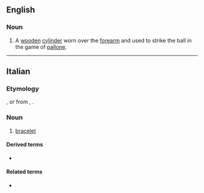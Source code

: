 ==English==

===Noun===
{{en-noun|?}}

# A [[wooden]] [[cylinder]] worn over the [[forearm]] and used to strike the ball in the game of [[pallone]].

----

==Italian==

===Etymology===
{{suffix|it|braccio|ale}}, or from {{inh|it|la|brachiāle}}, {{m|la|bracchiāle}}.

===Noun===
{{it-noun|m}}

# [[bracelet]]

====Derived terms====
* {{l|it|braccialetto}}

====Related terms====
* {{l|it|brachiale}}